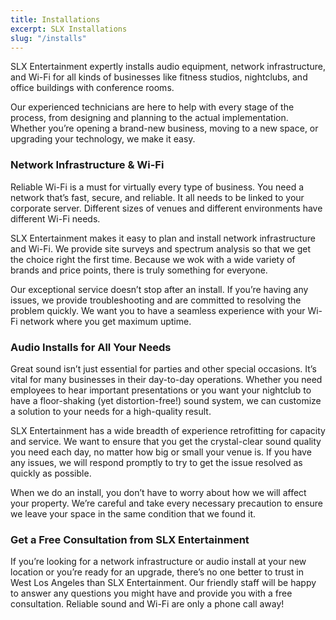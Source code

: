 ```yaml
---
title: Installations
excerpt: SLX Installations
slug: "/installs"
---
```


<Block src="inner-hero" heading="Installations" image="url('https://res.cloudinary.com/slxent/image/upload/v1612943442/networkbg_mb2kcc.webp')" image="url('https://res.cloudinary.com/slxent/image/upload/v1612943442/networkbg_mb2kcc.jpg')" />


<Section py="8|12|16|24">
<Container width="90vw|70vw|50vw">

SLX Entertainment expertly installs audio equipment, network infrastructure, and Wi-Fi for all kinds of businesses like fitness studios, nightclubs, and office buildings with conference rooms. 

Our experienced technicians are here to help with every stage of the process, from designing and planning to the actual implementation. Whether you’re opening a brand-new business, moving to a new space, or upgrading your technology, we make it easy.
 
### Network Infrastructure & Wi-Fi
Reliable Wi-Fi is a must for virtually every type of business. You need a network that’s fast, secure, and reliable. It all needs to be linked to your corporate server. Different sizes of venues and different environments have different Wi-Fi needs. 

SLX Entertainment makes it easy to plan and install network infrastructure and Wi-Fi. We provide site surveys and spectrum analysis so that we get the choice right the first time. Because we wok with a wide variety of brands and price points, there is truly something for everyone.

Our exceptional service doesn’t stop after an install. If you’re having any issues, we provide troubleshooting and are committed to resolving the problem quickly. We want you to have a seamless experience with your Wi-Fi network where you get maximum uptime.

### Audio Installs for All Your Needs
Great sound isn’t just essential for parties and other special occasions. It’s vital for many businesses in their day-to-day operations. Whether you need employees to hear important presentations or you want your nightclub to have a floor-shaking (yet distortion-free!) sound system, we can customize a solution to your needs for a high-quality result.  

SLX Entertainment has a wide breadth of experience retrofitting for capacity and service. We want to ensure that you get the crystal-clear sound quality you need each day, no matter how big or small your venue is. If you have any issues, we will respond promptly to try to get the issue resolved as quickly as possible.

When we do an install, you don’t have to worry about how we will affect your property. We’re careful and take every necessary precaution to ensure we leave your space in the same condition that we found it. 

### Get a Free Consultation from SLX Entertainment 
If you’re looking for a network infrastructure or audio install at your new location or you’re ready for an upgrade, there’s no one better to trust in West Los Angeles than SLX Entertainment. Our friendly staff will be happy to answer any questions you might have and provide you with a free consultation. Reliable sound and Wi-Fi are only a phone call away!

</Container>
</Section>

<Block src="installations-content" />